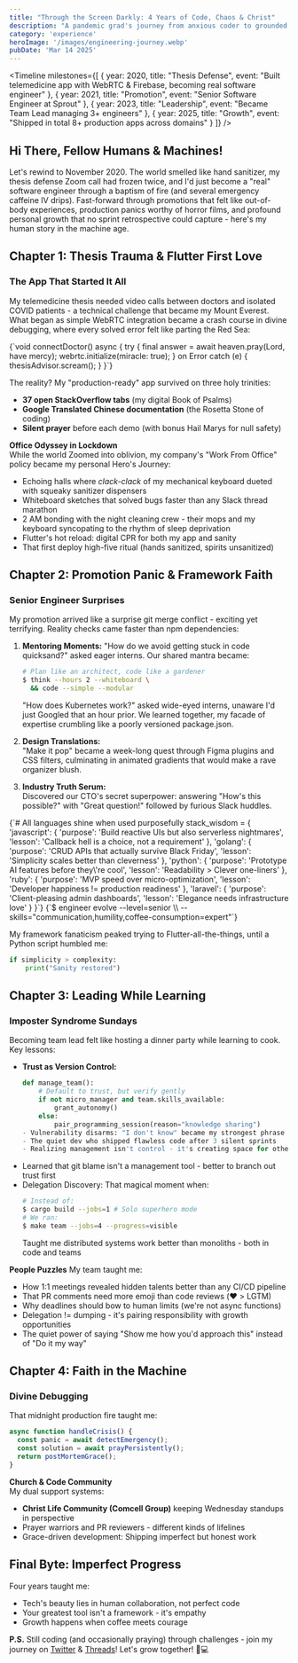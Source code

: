 ```yaml
---
title: "Through the Screen Darkly: 4 Years of Code, Chaos & Christ"
description: "A pandemic grad's journey from anxious coder to grounded tech lead"
category: 'experience'
heroImage: '/images/engineering-journey.webp'
pubDate: 'Mar 14 2025'
---
```



<Timeline milestones={[
  { year: 2020, title: "Thesis Defense", event: "Built telemedicine app with WebRTC & Firebase, becoming real software engineer" },
  { year: 2021, title: "Promotion", event: "Senior Software Engineer at Sprout" },
  { year: 2023, title: "Leadership", event: "Became Team Lead managing 3+ engineers" },
  { year: 2025, title: "Growth", event: "Shipped in total 8+ production apps across domains" }
]} />

## Hi There, Fellow Humans & Machines!

Let's rewind to November 2020. The world smelled like hand sanitizer, my thesis defense Zoom call had frozen twice, and I'd just become a "real" software engineer through a baptism of fire (and several emergency caffeine IV drips). Fast-forward through promotions that felt like out-of-body experiences, production panics worthy of horror films, and profound personal growth that no sprint retrospective could capture - here's my human story in the machine age.

## Chapter 1: Thesis Trauma & Flutter First Love

### The App That Started It All
My telemedicine thesis needed video calls between doctors and isolated COVID patients - a technical challenge that became my Mount Everest. What began as simple WebRTC integration became a crash course in divine debugging, where every solved error felt like parting the Red Sea:

<CodeBlock language="dart" title="Divine Debugging Session">
{`void connectDoctor() async {
  try {
    final answer = await heaven.pray(Lord, have mercy);
    webrtc.initialize(miracle: true);
  } on Error catch (e) {
    thesisAdvisor.scream();
  }
}`}
</CodeBlock>

The reality? My "production-ready" app survived on three holy trinities:
- **37 open StackOverflow tabs** (my digital Book of Psalms)
- **Google Translated Chinese documentation** (the Rosetta Stone of coding)
- **Silent prayer** before each demo (with bonus Hail Marys for null safety)

**Office Odyssey in Lockdown**  
While the world Zoomed into oblivion, my company's "Work From Office" policy became my personal Hero's Journey:
- Echoing halls where *clack-clack* of my mechanical keyboard dueted with squeaky sanitizer dispensers
- Whiteboard sketches that solved bugs faster than any Slack thread marathon
- 2 AM bonding with the night cleaning crew - their mops and my keyboard syncopating to the rhythm of sleep deprivation
- Flutter's hot reload: digital CPR for both my app and sanity
- That first deploy high-five ritual (hands sanitized, spirits unsanitized)

## Chapter 2: Promotion Panic & Framework Faith

### Senior Engineer Surprises
My promotion arrived like a surprise git merge conflict - exciting yet terrifying. Reality checks came faster than npm dependencies:

1. **Mentoring Moments:** 
   "How do we avoid getting stuck in code quicksand?" asked eager interns. Our shared mantra became:
   ```bash
   # Plan like an architect, code like a gardener
   $ think --hours 2 --whiteboard \
     && code --simple --modular
   ```
   "How does Kubernetes work?" asked wide-eyed interns, unaware I'd just Googled that an hour prior. We learned together, my facade of expertise crumbling like a poorly versioned package.json.

2. **Design Translations:**  
   "Make it pop" became a week-long quest through Figma plugins and CSS filters, culminating in animated gradients that would make a rave organizer blush.

3. **Industry Truth Serum:**  
   Discovered our CTO's secret superpower: answering "How's this possible?" with "Great question!" followed by furious Slack huddles.

<CodeBlock language="python" title="Tech Stack Enlightenment">
{`# All languages shine when used purposefully
stack_wisdom = {
    'javascript': {
        'purpose': 'Build reactive UIs but also serverless nightmares',
        'lesson': 'Callback hell is a choice, not a requirement'
    },
    'golang': {
        'purpose': 'CRUD APIs that actually survive Black Friday',
        'lesson': 'Simplicity scales better than cleverness'
    },
    'python': {
        'purpose': 'Prototype AI features before they\'re cool',
        'lesson': 'Readability > Clever one-liners'
    },
    'ruby': {
        'purpose': 'MVP speed over micro-optimization',
        'lesson': 'Developer happiness != production readiness'
    },
    'laravel': {
        'purpose': 'Client-pleasing admin dashboards',
        'lesson': 'Elegance needs infrastructure love'
    }
}`}
</CodeBlock>

<CodeBlock language="bash" title="Career Shift Command">
{`$ engineer evolve --level=senior \\
  --skills="communication,humility,coffee-consumption=expert"`}
</CodeBlock>

My framework fanaticism peaked trying to Flutter-all-the-things, until a Python script humbled me:
```python
if simplicity > complexity:
    print("Sanity restored")
```

## Chapter 3: Leading While Learning

### Imposter Syndrome Sundays
Becoming team lead felt like hosting a dinner party while learning to cook. Key lessons:
- **Trust as Version Control:** 
  ```python
  def manage_team():
      # Default to trust, but verify gently
      if not micro_manager and team.skills_available:
          grant_autonomy()
      else:
          pair_programming_session(reason="knowledge sharing")
  - Vulnerability disarms: "I don't know" became my strongest phrase
  - The quiet dev who shipped flawless code after 3 silent sprints
  - Realizing management isn't control - it's creating space for others to shine

- Learned that git blame isn't a management tool - better to branch out trust first
- Delegation Discovery: That magical moment when:
  ```bash
  # Instead of:
  $ cargo build --jobs=1 # Solo superhero mode
  # We ran:
  $ make team --jobs=4 --progress=visible
   ```
   Taught me distributed systems work better than monoliths - both in code and teams

**People Puzzles**
My team taught me:

- How 1:1 meetings revealed hidden talents better than any CI/CD pipeline
- That PR comments need more emoji than code reviews (❤️ > LGTM)
- Why deadlines should bow to human limits (we're not async functions)
- Delegation != dumping - it's pairing responsibility with growth opportunities
- The quiet power of saying "Show me how you'd approach this" instead of "Do it my way"


## Chapter 4: Faith in the Machine

### Divine Debugging
That midnight production fire taught me:
```javascript
async function handleCrisis() {
  const panic = await detectEmergency();
  const solution = await prayPersistently();
  return postMortemGrace();
}
```

**Church & Code Community**  
My dual support systems:
- <strong>Christ Life Community (Comcell Group)</strong> keeping Wednesday standups in perspective
- Prayer warriors and PR reviewers - different kinds of lifelines
- Grace-driven development: Shipping imperfect but honest work

## Final Byte: Imperfect Progress
Four years taught me:
- Tech's beauty lies in human collaboration, not perfect code
- Your greatest tool isn't a framework - it's empathy
- Growth happens when coffee meets courage

**P.S.** Still coding (and occasionally praying) through challenges - join my journey on [Twitter](https://x.com/raymonddenny14) & [Threads](https://www.threads.net/@dennyraymond)! Let's grow together! 🌱💻

```